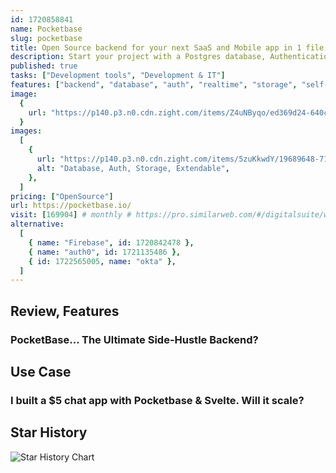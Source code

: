 ```yaml
---
id: 1720858841
name: Pocketbase
slug: pocketbase
title: Open Source backend for your next SaaS and Mobile app in 1 file
description: Start your project with a Postgres database, Authentication, instant APIs, Edge Functions, Realtime subscriptions, Storage, and Vector embeddings.
published: true
tasks: ["Development tools", "Development & IT"]
features: ["backend", "database", "auth", "realtime", "storage", "self-host"]
image:
  {
    url: "https://p140.p3.n0.cdn.zight.com/items/Z4uNByqo/ed369d24-640c-4673-be90-34aecbad6efe.jpg",
  }
images:
  [
    {
      url: "https://p140.p3.n0.cdn.zight.com/items/5zuKkwdY/19689648-71b4-49f3-bd41-1c04129b258f.jpg",
      alt: "Database, Auth, Storage, Extendable",
    },
  ]
pricing: ["OpenSource"]
url: https://pocketbase.io/
visit: [169904] # monthly # https://pro.similarweb.com/#/digitalsuite/websiteanalysis/home
alternative:
  [
    { name: "Firebase", id: 1720842478 },
    { name: "auth0", id: 1721135486 },
    { id: 1722565005, name: "okta" },
  ]
---
```


## Review, Features

### PocketBase... The Ultimate Side-Hustle Backend?

<DetailYoutube videoId="Wqy3PBEglXQ" startTime={0} />

## Use Case

### I built a $5 chat app with Pocketbase & Svelte. Will it scale?

<DetailYoutube videoId="gUYBFDPZ5qk" startTime={0} />

## Star History

![Star History Chart](https://api.star-history.com/svg?repos=pocketbase/pocketbase)
